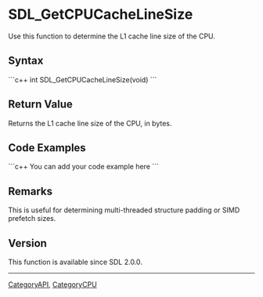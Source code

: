<!-- pragma section-numbers off -->
<!-- pragma camelcase off -->

= SDL_GetCPUCacheLineSize =
Use this function to determine the L1 cache line size of the CPU.


== Syntax ==
```c++
int SDL_GetCPUCacheLineSize(void)
```

== Return Value ==
Returns the L1 cache line size of the CPU, in bytes.

== Code Examples ==
```c++
You can add your code example here
```

== Remarks ==
This is useful for determining multi-threaded structure padding or SIMD prefetch sizes.

== Version ==
This function is available since SDL 2.0.0.


----
[[CategoryAPI]], [[CategoryCPU]]
